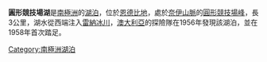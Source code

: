 {{Coord|68|6|S|48|45|E|source:GNIS|display=title}}

'''圓形競技場湖'''是[[南極洲|南極洲]]的[[湖泊|湖泊]]，位於[[恩德比地|恩德比地]]，處於[[奈伊山脈|奈伊山脈]]的[[圓形競技場峰|圓形競技場峰]]，長3公里，湖水從西端注入[[雷納冰川|雷納冰川]]，[[澳大利亞|澳大利亞]]的探險隊在1956年發現該湖泊，並在1958年首次踏足。

{{Antarctica-geo-stub}}
[[Category:南極洲湖泊|Category:南極洲湖泊]]
